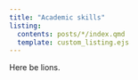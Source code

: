 ```yaml
---
title: "Academic skills"
listing:
  contents: posts/*/index.qmd
  template: custom_listing.ejs
---
```


Here be lions.
